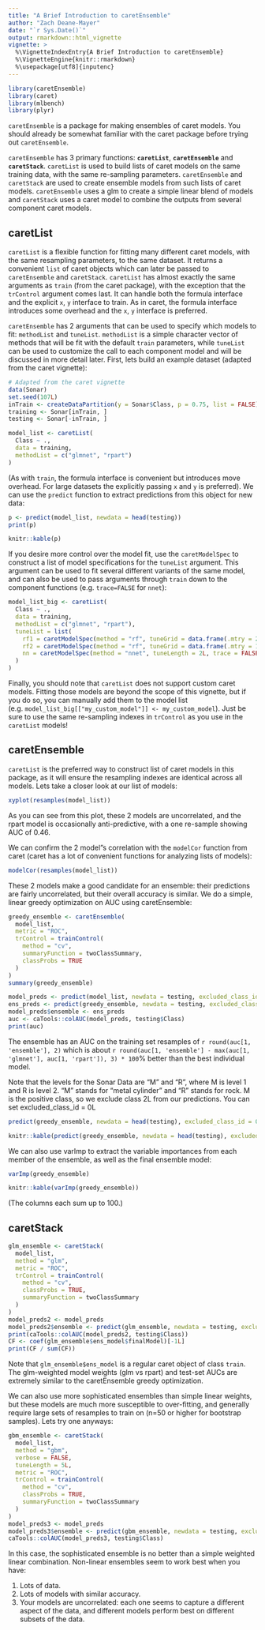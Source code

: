 ```yaml
---
title: "A Brief Introduction to caretEnsemble"
author: "Zach Deane-Mayer"
date: "`r Sys.Date()`"
output: rmarkdown::html_vignette
vignette: >
  %\VignetteIndexEntry{A Brief Introduction to caretEnsemble}
  %\VignetteEngine{knitr::rmarkdown}
  %\usepackage[utf8]{inputenc}
---
```


```r
library(caretEnsemble)
library(caret)
library(mlbench)
library(plyr)
```

`caretEnsemble` is a package for making ensembles of caret models. You should already be somewhat familiar with the caret package before trying out `caretEnsemble`.

`caretEnsemble` has 3 primary functions: **`caretList`**, **`caretEnsemble`** and **`caretStack`**. `caretList` is used to build lists of caret models on the same training data, with the same re-sampling parameters. `caretEnsemble` and `caretStack` are used to create ensemble models from such lists of caret models. `caretEnsemble` uses a glm to create a simple linear blend of models and `caretStack` uses a caret model to combine the outputs from several component caret models.

## caretList

`caretList` is a flexible function for fitting many different caret models, with the same resampling parameters, to the same dataset. It returns a convenient `list` of caret objects which can later be passed to `caretEnsemble` and `caretStack`. `caretList` has almost exactly the same arguments as `train` (from the caret package), with the exception that the `trControl` argument comes last. It can handle both the formula interface and the explicit `x`, `y` interface to train. As in caret, the formula interface introduces some overhead and the `x`, `y` interface is preferred.

`caretEnsemble` has 2 arguments that can be used to specify which models to fit: `methodList` and `tuneList`. `methodList` is a simple character vector of methods that will be fit with the default `train` parameters, while `tuneList` can be used to customize the call to each component model and will be discussed in more detail later. First, lets build an example dataset (adapted from the caret vignette):
```r
# Adapted from the caret vignette
data(Sonar)
set.seed(107L)
inTrain <- createDataPartition(y = Sonar$Class, p = 0.75, list = FALSE)
training <- Sonar[inTrain, ]
testing <- Sonar[-inTrain, ]
```

```r
model_list <- caretList(
  Class ~ .,
  data = training,
  methodList = c("glmnet", "rpart")
)
```
(As with `train`, the formula interface is convenient but introduces move overhead. For large datasets the explicitly passing `x` and `y` is preferred).
We can use the `predict` function to extract predictions from this object for new data:
```r
p <- predict(model_list, newdata = head(testing))
print(p)
```
```r
knitr::kable(p)
```

If you desire more control over the model fit, use the `caretModelSpec` to construct a list of model specifications for the `tuneList` argument. This argument can be used to fit several different variants of the same model, and can also be used to pass arguments through `train` down to the component functions (e.g. `trace=FALSE` for `nnet`):
```r
model_list_big <- caretList(
  Class ~ .,
  data = training,
  methodList = c("glmnet", "rpart"),
  tuneList = list(
    rf1 = caretModelSpec(method = "rf", tuneGrid = data.frame(.mtry = 2L)),
    rf2 = caretModelSpec(method = "rf", tuneGrid = data.frame(.mtry = 10L), preProcess = "pca"),
    nn = caretModelSpec(method = "nnet", tuneLength = 2L, trace = FALSE)
  )
)
```

Finally, you should note that `caretList` does not support custom caret models. Fitting those models are beyond the scope of this vignette, but if you do so, you can manually add them to the model list (e.g. `model_list_big[["my_custom_model"]] <- my_custom_model`). Just be sure to use the same re-sampling indexes in `trControl` as you use in the `caretList` models!

## caretEnsemble
`caretList` is the preferred way to construct list of caret models in this package, as it will ensure the resampling indexes are identical across all models. Lets take a closer look at our list of models:
```r
xyplot(resamples(model_list))
```
    
As you can see from this plot, these 2 models are uncorrelated, and the rpart model is occasionally anti-predictive, with a one re-sample showing AUC of 0.46.

We can confirm the 2 model"s correlation with the `modelCor` function from caret (caret has a lot of convenient functions for analyzing lists of models):
```r
modelCor(resamples(model_list))
```

These 2 models make a good candidate for an ensemble: their predictions are fairly uncorrelated, but their overall accuracy is similar. We do a simple, linear greedy optimization on AUC using caretEnsemble:
```r
greedy_ensemble <- caretEnsemble(
  model_list,
  metric = "ROC",
  trControl = trainControl(
    method = "cv",
    summaryFunction = twoClassSummary,
    classProbs = TRUE
  )
)
summary(greedy_ensemble)
```

```r
model_preds <- predict(model_list, newdata = testing, excluded_class_id = 2L)
ens_preds <- predict(greedy_ensemble, newdata = testing, excluded_class_id = 2L)
model_preds$ensemble <- ens_preds
auc <- caTools::colAUC(model_preds, testing$Class)
print(auc)
```

The ensemble has an AUC on the training set resamples of `r round(auc[1, 'ensemble'], 2)` which is about `r round(auc[1, 'ensemble'] - max(auc[1, 'glmnet'], auc[1, 'rpart']), 3) * 100`% better than the best individual model.

Note that the levels for the Sonar Data are "M" and "R", where M is level 1 and R is level 2. "M" stands for "metal cylinder" and "R" stands for rock. M is the positive class, so we exclude class 2L from our predictions. You can set excluded_class_id = 0L
```r
predict(greedy_ensemble, newdata = head(testing), excluded_class_id = 0L)
```

```r
knitr::kable(predict(greedy_ensemble, newdata = head(testing), excluded_class_id = 0L))
```

We can also use varImp to extract the variable importances from each member of the ensemble, as well as the final ensemble model:
```r
varImp(greedy_ensemble)
```
```r
knitr::kable(varImp(greedy_ensemble))
```

(The columns each sum up to 100.)

## caretStack
```r
glm_ensemble <- caretStack(
  model_list,
  method = "glm",
  metric = "ROC",
  trControl = trainControl(
    method = "cv",
    classProbs = TRUE,
    summaryFunction = twoClassSummary
  )
)
model_preds2 <- model_preds
model_preds2$ensemble <- predict(glm_ensemble, newdata = testing, excluded_class_id = 2L)
print(caTools::colAUC(model_preds2, testing$Class))
CF <- coef(glm_ensemble$ens_model$finalModel)[-1L]
print(CF / sum(CF))
```

Note that `glm_ensemble$ens_model` is a regular caret object of class `train`. The glm-weighted model weights (glm vs rpart) and test-set AUCs are extremely similar to the caretEnsemble greedy optimization.

We can also use more sophisticated ensembles than simple linear weights, but these models are much more susceptible to over-fitting, and generally require large sets of resamples to train on (n=50 or higher for bootstrap samples). Lets try one anyways:
```r
gbm_ensemble <- caretStack(
  model_list,
  method = "gbm",
  verbose = FALSE,
  tuneLength = 5L,
  metric = "ROC",
  trControl = trainControl(
    method = "cv",
    classProbs = TRUE,
    summaryFunction = twoClassSummary
  )
)
model_preds3 <- model_preds
model_preds3$ensemble <- predict(gbm_ensemble, newdata = testing, excluded_class_id = 2L)
caTools::colAUC(model_preds3, testing$Class)
```

In this case, the sophisticated ensemble is no better than a simple weighted linear combination. Non-linear ensembles seem to work best when you have:

1. Lots of data.
2. Lots of models with similar accuracy.
3. Your models are uncorrelated: each one seems to capture a different aspect of the data, and different models perform best on different subsets of the data.
